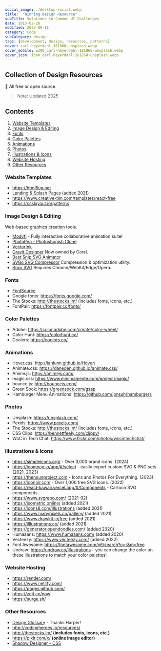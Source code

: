 ---
social_image: ./desktop-social.webp
title:  "Winning Design Resource"
subTitle: Solutions to Common UI Challenges
date: 2015-02-26
modified: 2025-09-11
category: Code
subCategory: design
tags: [development, design, resources, patterns]
cover: carl-heyerdahl-181868-unsplash.webp
cover_mobile: w300_carl-heyerdahl-181868-unsplash.webp
cover_icon: icon_carl-heyerdahl-181868-unsplash.webp
---

## Collection of Design Resources

🎉 All free or open source.

> Note: Updated 2025

## Contents

1. [Website Templates](#website-templates)
2. [Image Design & Editing](#image-design--editing)
3. [Fonts](#fonts)
4. [Color Palettes](#color-palettes)
5. [Animations](#animations)
6. [Photos](#photos)
7. [Illustrations & Icons](#illustrations-icons)
8. [Website Hosting](#website-hosting)
9. [Other Resources](#other-resources)

### Website Templates

* https://html5up.net
* [Landing & Splash Pages](https://github.com/nordicgiant2/awesome-landing-page) (added 2021)
* https://www.creative-tim.com/templates/react-free
* https://csslayout.io/patterns

### Image Design & Editing

Web-based graphics creation tools.

* [Modyfi](https://app.modyfi.com/) - Fully interactive collaborative animation suite!
* [PhotoPea - Photoshopish Clone](https://www.photopea.com/)
* [VectorInk](https://vectorink.io/app/)
* [Gravit Designer](https://designer.gravit.io/) Now owned by Corel.
* [Best Snip SVG Animator](https://bestsnip.com/svg_animation/)
* [SVGo SVG Compressor](https://jakearchibald.github.io/svgomg/) Compression & optimization utility.
* [Boxy SVG](https://boxy-svg.com/) Requires Chrome/WebKit/Edge/Opera.

### Fonts

* [FontSource](https://fontsource.org)
* Google fonts: https://fonts.google.com/
* The Stocks: http://thestocks.im/ (includes fonts, icons, etc.)
* FontPair: https://fontpair.co/fonts/

### Color Palettes

* Adobe: https://color.adobe.com/create/color-wheel/
* Color Hunt: https://colorhunt.co/
* Coolers: https://coolors.co/

### Animations

* Hover.css: http://ianlunn.github.io/Hover/
* Animate.css: https://daneden.github.io/animate.css/
* Anime.js: https://animejs.com/
* magic.css: https://www.minimamente.com/project/magic/
* bounce.js: http://bouncejs.com/
* Green Sock: https://greensock.com/gsap
* Hamburger Menu Animations: https://github.com/jonsuh/hamburgers

### Photos

* Unsplash: https://unsplash.com/
* Pexels: https://www.pexels.com/
* The Stocks: http://thestocks.im/ (includes fonts, icons, etc.)
* CSS Clips: https://bennettfeely.com/clippy/
* WoC in Tech Chat: https://www.flickr.com/photos/wocintechchat/

### Illustrations & Icons

* https://simpleicons.org/ - Over 3,000 brand icons. (2024)
* https://icomoon.io/app/#/select - easily export custom SVG & PNG sets (2021, 2023)
* https://thenounproject.com - Icons and Photos For Everything. (2023)
* https://iconoir.com - Over 1,000 free SVG icons. (2022)
* https://react-kawaii.vercel.app/#/Components - Cartoon SVG components.
* https://www.svgrepo.com/ (2021-02)
* https://isometric.online/ (added 2021)
* https://icons8.com/illustrations (added 2021)
* https://www.manypixels.co/gallery/ (added 2021)
* https://www.drawkit.io/free (added 2021)
* https://illlustrations.co/ (added 2021)
* https://generator.opendoodles.com/ (added 2020)
* Humaaans: https://www.humaaans.com/ (added 2020)
* Vecteezy: https://www.vecteezy.com/ (added 2022)
* Font Awesome: https://fontawesome.com/v6/search?o=r&m=free
* Undraw: https://undraw.co/illustrations  - you can change the color on these illustrations to match your color palettes!

### Website Hosting

* https://render.com/
* https://www.netlify.com/
* https://pages.github.com/
* https://zeit.co/now
* https://surge.sh/

### Other Resources

* [Design Glossary](https://www.qualtrics.com/blog/ux-design-glossary/) - Thanks Harper!
* http://codingheroes.io/resources/
* http://thestocks.im/ **(includes fonts, icons, etc.)**
* https://pixlr.com/x/ **(online image editor)**
* [Shadow Designer - CSS](https://brumm.af/shadows)

